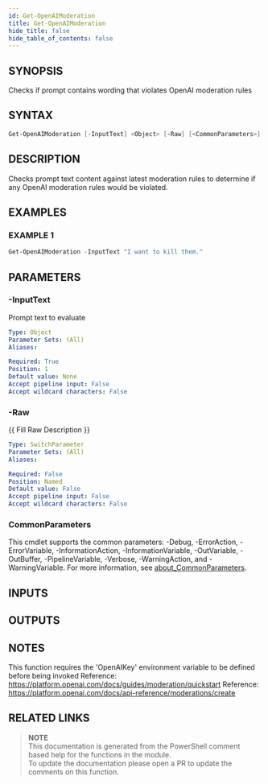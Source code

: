 ```yaml
---
id: Get-OpenAIModeration
title: Get-OpenAIModeration
hide_title: false
hide_table_of_contents: false
---
```


## SYNOPSIS

Checks if prompt contains wording that violates OpenAI moderation rules

## SYNTAX

```powershell
Get-OpenAIModeration [-InputText] <Object> [-Raw] [<CommonParameters>]
```

## DESCRIPTION

Checks prompt text content against latest moderation rules to determine if
any OpenAI moderation rules would be violated.

## EXAMPLES

### EXAMPLE 1

```powershell
Get-OpenAIModeration -InputText "I want to kill them."
```

## PARAMETERS

### -InputText

Prompt text to evaluate

```yaml
Type: Object
Parameter Sets: (All)
Aliases:

Required: True
Position: 1
Default value: None
Accept pipeline input: False
Accept wildcard characters: False
```

### -Raw

{{ Fill Raw Description }}

```yaml
Type: SwitchParameter
Parameter Sets: (All)
Aliases:

Required: False
Position: Named
Default value: False
Accept pipeline input: False
Accept wildcard characters: False
```

### CommonParameters

This cmdlet supports the common parameters: -Debug, -ErrorAction, -ErrorVariable, -InformationAction, -InformationVariable, -OutVariable, -OutBuffer, -PipelineVariable, -Verbose, -WarningAction, and -WarningVariable. For more information, see [about_CommonParameters](http://go.microsoft.com/fwlink/?LinkID=113216).

## INPUTS

## OUTPUTS

## NOTES

This function requires the 'OpenAIKey' environment variable to be defined before being invoked
Reference: https://platform.openai.com/docs/guides/moderation/quickstart
Reference: https://platform.openai.com/docs/api-reference/moderations/create

## RELATED LINKS

> **NOTE**  
> This documentation is generated from the PowerShell comment based help for the functions in the module.  
> To update the documentation please open a PR to update the comments on this function.
